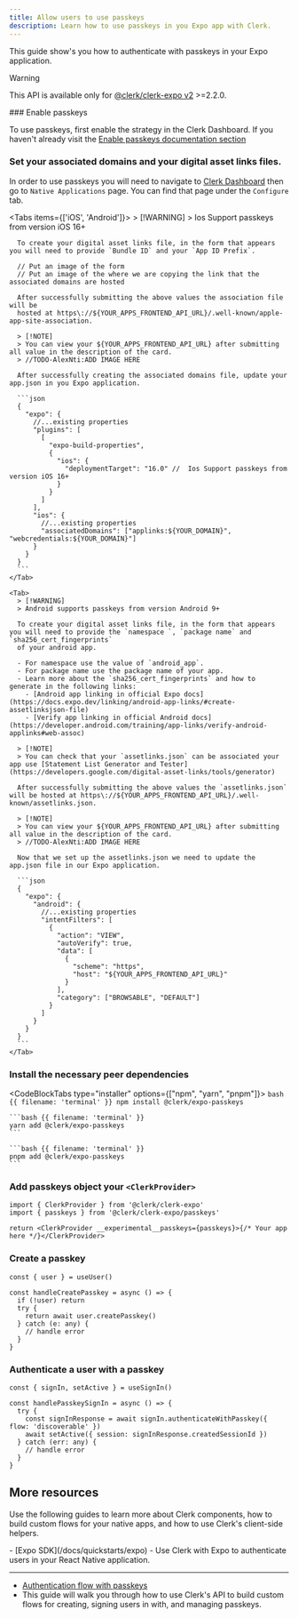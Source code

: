 ```yaml
---
title: Allow users to use passkeys
description: Learn how to use passkeys in you Expo app with Clerk.
---
```


This guide show's you how to authenticate with passkeys in your Expo application.

> [!WARNING]
> This API is available only for [@clerk/clerk-expo v2](/docs/upgrade-guides/expo-v2/upgrade) >=2.2.0.

<Steps>
  ### Enable passkeys

  To use passkeys, first enable the strategy in the Clerk Dashboard. If you haven't already visit the [Enable passkeys documentation section](https://clerk.com/docs/custom-flows/passkeys#enable-passkeys)

  ### Set your associated domains and your digital asset links files.

  In order to use passkeys you will need to navigate to [Clerk Dashboard](https://dashboard.clerk.com/)
  then go to `Native Applications` page. You can find that page under the `Configure` tab.

  <Tabs items={['iOS', 'Android']}>
    <Tab>
      > [!WARNING]
      > Ios Support passkeys from version iOS 16+

      To create your digital asset links file, in the form that appears you will need to provide `Bundle ID` and your `App ID Prefix`.

      // Put an image of the form
      // Put an image of the where we are copying the link that the associated domains are hosted

      After successfully submitting the above values the association file will be
      hosted at https\://${YOUR_APPS_FRONTEND_API_URL}/.well-known/apple-app-site-association.

      > [!NOTE]
      > You can view your ${YOUR_APPS_FRONTEND_API_URL} after submitting all value in the description of the card.
      > //TODO-AlexNti:ADD IMAGE HERE

      After successfully creating the associated domains file, update your app.json in you Expo application.

      ```json
      {
        "expo": {
          //...existing properties
          "plugins": [
            [
              "expo-build-properties",
              {
                "ios": {
                  "deploymentTarget": "16.0" //  Ios Support passkeys from version iOS 16+
                }
              }
            ]
          ],
          "ios": {
            //...existing properties
            "associatedDomains": ["applinks:${YOUR_DOMAIN}", "webcredentials:${YOUR_DOMAIN}"]
          }
        }
      }
      ```
    </Tab>

    <Tab>
      > [!WARNING]
      > Android supports passkeys from version Android 9+

      To create your digital asset links file, in the form that appears you will need to provide the `namespace `, `package name` and `sha256_cert_fingerprints`
      of your android app.

      - For namespace use the value of `android_app`.
      - For package name use the package name of your app.
      - Learn more about the `sha256_cert_fingerprints` and how to generate in the following links:
        - [Android app linking in official Expo docs](https://docs.expo.dev/linking/android-app-links/#create-assetlinksjson-file)
        - [Verify app linking in official Android docs](https://developer.android.com/training/app-links/verify-android-applinks#web-assoc)

      > [!NOTE]
      > You can check that your `assetlinks.json` can be associated your app use [Statement List Generator and Tester](https://developers.google.com/digital-asset-links/tools/generator)

      After successfully submitting the above values the `assetlinks.json` will be hosted at https\://${YOUR_APPS_FRONTEND_API_URL}/.well-known/assetlinks.json.

      > [!NOTE]
      > You can view your ${YOUR_APPS_FRONTEND_API_URL} after submitting all value in the description of the card.
      > //TODO-AlexNti:ADD IMAGE HERE

      Now that we set up the assetlinks.json we need to update the app.json file in our Expo application.

      ```json
      {
        "expo": {
          "android": {
            //...existing properties
            "intentFilters": [
              {
                "action": "VIEW",
                "autoVerify": true,
                "data": [
                  {
                    "scheme": "https",
                    "host": "${YOUR_APPS_FRONTEND_API_URL}"
                  }
                ],
                "category": ["BROWSABLE", "DEFAULT"]
              }
            ]
          }
        }
      }
      ```
    </Tab>
  </Tabs>

  ### Install the necessary peer dependencies

  <CodeBlockTabs type="installer" options={["npm", "yarn", "pnpm"]}>
    ```bash {{ filename: 'terminal' }}
    npm install @clerk/expo-passkeys
    ```

    ```bash {{ filename: 'terminal' }}
    yarn add @clerk/expo-passkeys
    ```

    ```bash {{ filename: 'terminal' }}
    pnpm add @clerk/expo-passkeys
    ```
  </CodeBlockTabs>

  ### Add passkeys object your `<ClerkProvider>`

  ```tsx
  import { ClerkProvider } from '@clerk/clerk-expo'
  import { passkeys } from '@clerk/clerk-expo/passkeys'

  return <ClerkProvider __experimental__passkeys={passkeys}>{/* Your app here */}</ClerkProvider>
  ```

  ### Create a passkey

  ```tsx
  const { user } = useUser()

  const handleCreatePasskey = async () => {
    if (!user) return
    try {
      return await user.createPasskey()
    } catch (e: any) {
      // handle error
    }
  }
  ```

  ### Authenticate a user with a passkey

  ```tsx
  const { signIn, setActive } = useSignIn()

  const handlePasskeySignIn = async () => {
    try {
      const signInResponse = await signIn.authenticateWithPasskey({ flow: 'discoverable' })
      await setActive({ session: signInResponse.createdSessionId })
    } catch (err: any) {
      // handle error
    }
  }
  ```
</Steps>

## More resources

Use the following guides to learn more about Clerk components, how to build custom flows for your native apps, and how to use Clerk's client-side helpers.

<Cards>
  - [Expo SDK](/docs/quickstarts/expo)
  - Use Clerk with Expo to authenticate users in your React Native application.

  ---

  - [Authentication flow with passkeys](https://clerk.com/docs/custom-flows/passkeys#enable-passkeys)
  - This guide will walk you through how to use Clerk's API to build custom flows for creating, signing users in with, and managing passkeys.
</Cards>
